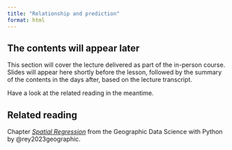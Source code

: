 ```yaml
---
title: "Relationship and prediction"
format: html
---
```


<!-- - non-spatial regression
- GWR
- MGWR -->

::: {.callout-note appearance="simple"}

## The contents will appear later

This section will cover the lecture delivered as part of the in-person course. Slides will appear here shortly before the lesson, followed by the summary of the contents in the days after, based on the lecture transcript.

Have a look at the related reading in the meantime.

:::

::: {.callout-tip}
## Related reading

Chapter [_Spatial Regression_](https://geographicdata.science/book/notebooks/11_regression.html) from the Geographic Data Science with Python by @rey2023geographic.
:::